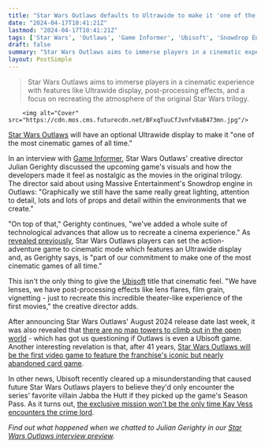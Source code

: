 ```yaml
---
title: "Star Wars Outlaws defaults to Ultrawide to make it 'one of the most cinematic games of all time'"
date: "2024-04-17T10:41:21Z"
lastmod: "2024-04-17T10:41:21Z"
tags: ['Star Wars', 'Outlaws', 'Game Informer', 'Ubisoft', 'Snowdrop Engine']
draft: false
summary: "Star Wars Outlaws aims to immerse players in a cinematic experience with features like Ultrawide display, post-processing effects, and a focus on recreating the atmosphere of the original Star Wars trilogy."
layout: PostSimple
---
```

> Star Wars Outlaws aims to immerse players in a cinematic experience with features like Ultrawide display, post-processing effects, and a focus on recreating the atmosphere of the original Star Wars trilogy.


        <img alt="Cover" src="https://cdn.mos.cms.futurecdn.net/BFxqTuuCfJvnfv8aB473mn.jpg"/>
        
[<u>Star Wars Outlaws</u>](https://www.gamesradar.com/star-wars-outlaws-guide/) will have an optional Ultrawide display to make it "one of the most cinematic games of all time."

In an interview with [<u>Game Informer</u>](https://www.youtube.com/watch?v=68eNAM01uzU), Star Wars Outlaws' creative director Julian Gerighty discussed the upcoming game's visuals and how the developers made it feel as nostalgic as the movies in the original trilogy. The director said about using Massive Entertainment's Snowdrop engine in Outlaws: "Graphically we still have the same really great lighting, attention to detail, lots and lots of props and detail within the environments that we create." 

"On top of that," Gerighty continues, "we've added a whole suite of technological advances that allow us to recreate a cinema experience." As [revealed previously](https://www.gamesradar.com/star-wars-outlaws-gameplay-was-shown-in-a-cinematic-mode-you-can-pick-on-release/), Star Wars Outlaws players can set the action-adventure game to cinematic mode which features an Ultrawide display and, as Gerighty says, is "part of our commitment to make one of the most cinematic games of all time." 

This isn't the only thing to give the [Ubisoft](https://www.gamesradar.com/uk/tag/ubisoft/) title that cinematic feel. "We have lenses, we have post-processing effects like lens flares, film grain, vignetting - just to recreate this incredible theater-like experience of the first movies," the creative director adds. 

After announcing Star Wars Outlaws' August 2024 release date last week, it was also revealed that [<u>there are no map towers to climb out in the open world</u>](https://www.gamesradar.com/are-we-sure-star-wars-outlaws-is-a-ubisoft-game-its-director-says-there-are-no-map-towers-to-climb-out-in-the-open-world/) - which has got us questioning if Outlaws is even a Ubisoft game. Another interesting revelation is that, after 41 years, [<u>Star Wars Outlaws will be the first video game to feature the franchise's iconic but nearly abandoned card game</u>](https://www.gamesradar.com/after-41-years-star-wars-outlaws-is-the-first-video-game-to-feature-the-franchises-iconic-but-nearly-abandoned-card-game/).

In other news, Ubisoft recently cleared up a misunderstanding that caused future Star Wars Outlaws players to believe they'd only encounter the series' favorite villain Jabba the Hutt if they picked up the game's Season Pass. As it turns out, [<u>the exclusive mission won't be the only time Kay Vess encounters the crime lord</u>](https://www.gamesradar.com/star-wars-outlaws-season-pass-exclusive-jabba-the-hutt-mission-wont-be-the-only-time-kay-vess-encounters-the-crime-lord/).

*Find out what happened when we chatted to Julian Gerighty in our *[<u><em>Star Wars Outlaws interview preview</em></u>](https://www.gamesradar.com/star-wars-outlaws-interview-preview-massive-ubisoft-forward-2023/)*.*
        